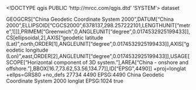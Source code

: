 <!DOCTYPE qgis PUBLIC 'http://mrcc.com/qgis.dtd' 'SYSTEM'>
<qgis version="3.38.2-Grenoble">
  <identifier></identifier>
  <parentidentifier></parentidentifier>
  <language></language>
  <type>dataset</type>
  <title></title>
  <abstract></abstract>
  <links/>
  <dates/>
  <fees></fees>
  <encoding></encoding>
  <crs>
    <spatialrefsys nativeFormat="Wkt">
      <wkt>GEOGCRS["China Geodetic Coordinate System 2000",DATUM["China 2000",ELLIPSOID["CGCS2000",6378137,298.257222101,LENGTHUNIT["metre",1]]],PRIMEM["Greenwich",0,ANGLEUNIT["degree",0.0174532925199433]],CS[ellipsoidal,2],AXIS["geodetic latitude (Lat)",north,ORDER[1],ANGLEUNIT["degree",0.0174532925199433]],AXIS["geodetic longitude (Lon)",east,ORDER[2],ANGLEUNIT["degree",0.0174532925199433]],USAGE[SCOPE["Horizontal component of 3D system."],AREA["China - onshore and offshore."],BBOX[16.7,73.62,53.56,134.77]],ID["EPSG",4490]]</wkt>
      <proj4>+proj=longlat +ellps=GRS80 +no_defs</proj4>
      <srsid>27734</srsid>
      <srid>4490</srid>
      <authid>EPSG:4490</authid>
      <description>China Geodetic Coordinate System 2000</description>
      <projectionacronym>longlat</projectionacronym>
      <ellipsoidacronym>EPSG:1024</ellipsoidacronym>
      <geographicflag>true</geographicflag>
    </spatialrefsys>
  </crs>
  <extent/>
</qgis>

